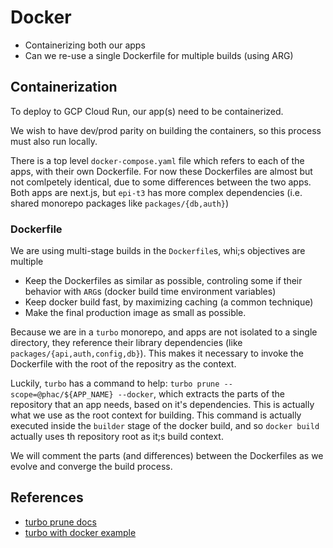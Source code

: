 # Docker

- Containerizing both our apps
- Can we re-use a single Dockerfile for multiple builds (using ARG)

## Containerization

To deploy to GCP Cloud Run, our app(s) need to be containerized.

We wish to have dev/prod parity on building the containers, so this process must also run locally.

There is a top level `docker-compose.yaml` file which refers to each of the apps, with their own Dockerfile.
For now these Dockerfiles are almost but not comlpetely identical, due to some differences between the two apps.
Both apps are next.js, but `epi-t3` has more complex dependencies (i.e. shared monorepo packages like `packages/{db,auth}`)

### Dockerfile

We are using multi-stage builds in the `Dockerfile`s, whi;s objectives are multiple

- Keep the Dockerfiles as similar as possible, controling some if their behavior with `ARG`s (docker build time environment variables)
- Keep docker build fast, by maximizing caching (a common technique)
- Make the final production image as small as possible.

Because we are in a `turbo` monorepo, and apps are not isolated to a single directory,
they reference their library dependencies (like `packages/{api,auth,config,db}`).
This makes it necessary to invoke the Dockerfile with the root of the repositry as the context.

Luckily, `turbo` has a command to help: `turbo prune --scope=@phac/${APP_NAME} --docker`, which extracts the parts of the repository that an app needs, based on it's dependencies.
This is actually what we use as the root context for building.
This command is actually executed inside the `builder` stage of the docker build, and so `docker build` actually uses th repository root as it;s build context.

We will comment the parts (and differences) between the Dockerfiles as we evolve and converge the build process.

## References

- [turbo prune docs](https://turbo.build/repo/docs/handbook/deploying-with-docker)
- [turbo with docker example](https://github.com/vercel/turbo/tree/main/examples/with-docker)
